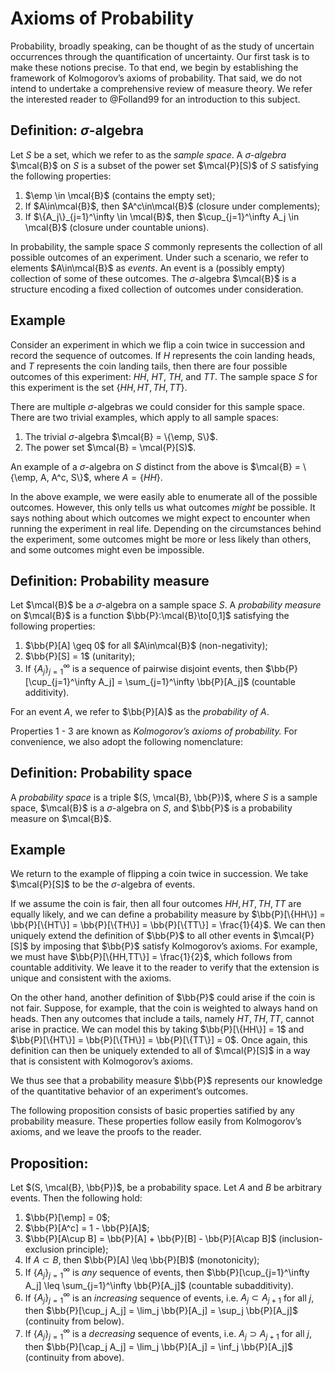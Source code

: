 # Axioms of Probability

Probability, broadly speaking, can be thought of as the study of uncertain occurrences through the quantification of uncertainty.
Our first task is to make these notions precise.
To that end, we begin by establishing the framework of Kolmogorov's axioms of probability.
That said, we do not intend to undertake a comprehensive review of measure theory.
We refer the interested reader to @Folland99 for an introduction to this subject.

::: {.callout-note icon=false}

## Definition: $\sigma$-algebra

Let $S$ be a set, which we refer to as the *sample space*.
A *$\sigma$-algebra* $\mcal{B}$ on $S$ is a subset of the power set $\mcal{P}[S)$ of $S$ satisfying the following properties:

1. $\emp \in \mcal{B}$ (contains the empty set);
2. If $A\in\mcal{B}$, then $A^c\in\mcal{B}$ (closure under complements);
3. If $\{A_j\}_{j=1}^\infty \in \mcal{B}$, then $\cup_{j=1}^\infty A_j \in \mcal{B}$ (closure under countable unions).

:::

In probability, the sample space $S$ commonly represents the collection of all possible outcomes of an experiment.
Under such a scenario, we refer to elements $A\in\mcal{B}$ as *events*.
An event is a (possibly empty) collection of some of these outcomes.
The $\sigma$-algebra $\mcal{B}$ is a structure encoding a fixed collection of outcomes under consideration.


::: {.callout-tip icon=false}

## Example

Consider an experiment in which we flip a coin twice in succession and record the sequence of outcomes.
If $H$ represents the coin landing heads, and $T$ represents the coin landing tails, then there are four possible outcomes of this experiment: $HH$, $HT$, $TH$, and $TT$.
The sample space $S$ for this experiment is the set $\{HH, HT, TH, TT\}$.

There are multiple $\sigma$-algebras we could consider for this sample space.
There are two trivial examples, which apply to all sample spaces:

1. The trivial $\sigma$-algebra $\mcal{B} = \{\emp, S\}$.
2. The power set $\mcal{B} = \mcal{P}[S)$.

An example of a $\sigma$-algebra on $S$ distinct from the above is $\mcal{B} = \{\emp, A, A^c, S\}$, where $A = \{HH\}$.

:::

In the above example, we were easily able to enumerate all of the possible outcomes.
However, this only tells us what outcomes *might* be possible.
It says nothing about which outcomes we might expect to encounter when running the experiment in real life.
Depending on the circumstances behind the experiment, some outcomes might be more or less likely than others, and some outcomes might even be impossible.


::: {.callout-note icon=false}

## Definition: Probability measure

Let $\mcal{B}$ be a $\sigma$-algebra on a sample space $S$.
A *probability measure* on $\mcal{B}$ is a function $\bb{P}:\mcal{B}\to[0,1]$ satisfying the following properties:

1. $\bb{P}[A] \geq 0$ for all $A\in\mcal{B}$ (non-negativity);
2. $\bb{P}[S] = 1$ (unitarity);
3. If $\{A_j\}_{j=1}^\infty$ is a sequence of pairwise disjoint events, then $\bb{P}[\cup_{j=1}^\infty A_j] = \sum_{j=1}^\infty \bb{P}[A_j]$ (countable additivity).

For an event $A$, we refer to $\bb{P}[A)$ as the *probability of $A$*.

:::

Properties 1 - 3 are known as *Kolmogorov's axioms of probability.*
For convenience, we also adopt the following nomenclature:

::: {.callout-note icon=false}

## Definition: Probability space

A *probability space* is a triple $(S, \mcal{B}, \bb{P})$, where $S$ is a sample space, $\mcal{B}$ is a $\sigma$-algebra on $S$, and $\bb{P}$ is a probability measure on $\mcal{B}$.

:::

::: {.callout-tip icon=false}

## Example

We return to the example of flipping a coin twice in succession.
We take $\mcal{P}[S]$ to be the $\sigma$-algebra of events.

If we assume the coin is fair, then all four outcomes $HH, HT, TH, TT$ are equally likely, and we can define a probability measure by $\bb{P}[\{HH\}] = \bb{P}[\{HT\}] = \bb{P}[\{TH\}] = \bb{P}[\{TT\}] = \frac{1}{4}$.
We can then uniquely extend the definition of $\bb{P}$ to all other events in $\mcal{P}[S]$ by imposing that $\bb{P}$ satisfy Kolmogorov's axioms.
For example, we must have $\bb{P}[\{HH,TT\}] = \frac{1}{2}$, which follows from countable additivity.
We leave it to the reader to verify that the extension is unique and consistent with the axioms.

On the other hand, another definition of $\bb{P}$ could arise if the coin is not fair.
Suppose, for example, that the coin is weighted to always hand on heads.
Then any outcomes that include a tails, namely $HT, TH, TT$, cannot arise in practice.
We can model this by taking $\bb{P}[\{HH\}] = 1$ and $\bb{P}[\{HT\}] = \bb{P}[\{TH\}] = \bb{P}[\{TT\}] = 0$.
Once again, this definition can then be uniquely extended to all of $\mcal{P}[S]$ in a way that is consistent with Kolmogorov's axioms.

:::

We thus see that a probability measure $\bb{P}$ represents our knowledge of the quantitative behavior of an experiment's outcomes.

The following proposition consists of basic properties satified by any probability measure.
These properties follow easily from Kolmogorov's axioms, and we leave the proofs to the reader.


::: {.callout-note icon=false}

## Proposition: 

Let $(S, \mcal{B}, \bb{P})$, be a probability space.
Let $A$ and $B$ be arbitrary events.
Then the following hold:

1. $\bb{P}[\emp] = 0$;
2. $\bb{P}[A^c] = 1 - \bb{P}[A]$;
3. $\bb{P}[A\cup B] = \bb{P}[A] + \bb{P}[B] - \bb{P}[A\cap B]$ (inclusion-exclusion principle);
4. If $A \subset B$, then $\bb{P}[A] \leq \bb{P}[B)$ (monotonicity);
5. If $\{A_j\}_{j=1}^\infty$ is *any* sequence of events, then $\bb{P}[\cup_{j=1}^\infty A_j] \leq \sum_{j=1}^\infty \bb{P}[A_j]$ (countable subadditivity).
6. If $\{A_j\}_{j=1}^\infty$ is an *increasing* sequence of events, i.e. $A_j \subset A_{j+1}$ for all $j$, then $\bb{P}[\cup_j A_j] = \lim_j \bb{P}[A_j] = \sup_j \bb{P}[A_j]$ (continuity from below).
7. If $\{A_j\}_{j=1}^\infty$ is a *decreasing* sequence of events, i.e. $A_j \supset A_{j+1}$ for all $j$, then $\bb{P}[\cap_j A_j] = \lim_j \bb{P}[A_j] = \inf_j \bb{P}[A_j]$ (continuity from above).

:::
